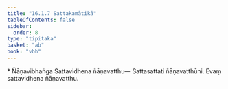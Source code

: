 ```yaml
---
title: "16.1.7 Sattakamātikā"
tableOfContents: false
sidebar:
  order: 8
type: "tipitaka"
basket: "ab"
book: "vbh"
---
```



<DynamicBreadcrumb />

<Paragraph type="center" book="vbh">
* Ñāṇavibhaṅga
</Paragraph>



<Division number="757" book="vbh" bookNo="30" page="328">

<Paragraph number="2364" book="vbh">
Sattavidhena ñāṇavatthu—
</Paragraph>

<Paragraph number="2365" book="vbh">
Sattasattati ñāṇavatthūni.
</Paragraph>

<Paragraph number="2366" book="vbh">
Evaṃ sattavidhena ñāṇavatthu.
</Paragraph>
</Division>